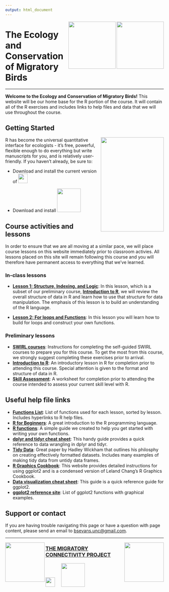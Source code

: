 ```yaml
---
output: html_document
---
```

<img align = "right" src="https://upload.wikimedia.org/wikipedia/en/thumb/e/e3/GMU_logo.svg/1280px-GMU_logo.svg.png" height="150px" width = "150px"/>
    
  <img align = "right" src="https://upload.wikimedia.org/wikipedia/en/6/6a/Smithsonian_Conservation_Biology_Institute_logo.png" height="150px" width = "150px"/>
  

# The Ecology and Conservation of Migratory Birds
  
----
  
**Welcome to the Ecology and Conservation of Migratory Birds!** This website will be our home base for the R portion of the course. It will contain all of the R exercises and includes links to help files and data that we will use throughout the course.


## Getting Started

  <img align = "right" src="https://avatars0.githubusercontent.com/u/5629668?v=3&s=460" height="300px" width = "200px"/>

R has become the universal quantitative interface for ecologists - it's free, powerful, flexible enough to do everything but write manuscripts for you, and is relatively user-friendly. If you haven't already, be sure to:

* Download and install the current version of [<img src = "http://rhrv.r-forge.r-project.org/css/images/R.png" height="30px" width = "30px"/>](https://www.r-project.org/)

* Download and install [<img src = "https://www.rstudio.com/wp-content/uploads/2014/03/blue-250.png" height="75px" width = "75px"/>](https://www.rstudio.com/products/rstudio/download/)

## Course activities and lessons
In order to ensure that we are all moving at a similar pace, we will place course lessons on this website immediately prior to classroom activies. All lessons placed on this site will remain following this course and you will therefore have permanent access to everything that we've learned.

### In-class lessons

* [**Lesson 1: Structure, Indexing, and Logic**](http://scbi-migbirds.github.io/structureIndexingAndLogic.html): In this lesson, which is a subset of our preliminary course, [**Introduction to R**](http://scbi-migbirds.github.io/IntroductionToR.html), we will review the overall structure of data in R and learn how to use that structure for data manipulation. The emphasis of this lesson is to build an understanding of the R language.

* [**Lesson 2: For loops and Functions**](http://scbi-migbirds.github.io/ForLoopsAndFunctions.html): In this lesson you will learn how to build for loops and construct your own functions.

### Preliminary lessons

* [**SWIRL courses**](http://scbi-migbirds.github.io/swirlCourses.html): Instructions for completing the self-guided SWIRL courses to prepare you for this course. To get the most from this course, we strongly suggest completing these exercises prior to arrival. 
* [**Introduction to R**](http://scbi-migbirds.github.io/IntroductionToR.html): An introductory lesson in R for completion prior to attending this course. Special attention is given to the format and structure of data in R.
* [**Skill Assessment**](http://scbi-migbirds.github.io/skillAssessmentMigBirds.html): A worksheet for completion prior to attending the course intended to assess your current skill level with R.

## Useful help file links

* [**Functions List**](http://scbi-migbirds.github.io/Functions.html): List of functions used for each lesson, sorted by lesson. Includes hyperlinks to R help files.
* [**R for Beginners**](https://cran.r-project.org/doc/contrib/Paradis-rdebuts_en.pdf): A great introduction to the R programming language.
* [**R functions**](http://scbi-migbirds.github.io/writingFunctions.html): A simple guide we created to help you get started with writing your own functions.
* [**dplyr and tidyr cheat sheet**](https://www.rstudio.com/wp-content/uploads/2015/02/data-wrangling-cheatsheet.pdf): This handy guide provides a quick reference to data wrangling in dplyr and tidyr.
* [**Tidy Data**](http://www.jstatsoft.org/v59/i10/paper): Great paper by Hadley Wickham that outlines his philosphy on creating effectively formatted datasets. Includes many examples of making tidy data from untidy data frames.
* [**R Graphics Cookbook**](http://www.cookbook-r.com/Graphs/): This website provides detailed instructions for using ggplot2 and is a condensed version of Leland Chang's R Graphics Cookbook.
* [**Data visualization cheat sheet**](https://www.rstudio.com/wp-content/uploads/2015/03/ggplot2-cheatsheet.pdf): This guide is a quick reference guide for ggplot2.
* [**ggplot2 reference site**](http://docs.ggplot2.org/current/): List of ggplot2 functions with graphical examples.



## Support or contact

If you are having trouble navigating this page or have a question with page content, please send an email to <bsevans.unc@gmail.com>.

----

<img align = "right" src="https://upload.wikimedia.org/wikipedia/commons/thumb/e/e0/Git-logo.svg/512px-Git-logo.svg.png" height="125px" width = "125px"/>

<img align = "left" src="http://new.migratoryconnectivityproject.org/wp-content/themes//greenearth/images/bb-logo3.png" height="125px" width = "125px"/> 

### [**THE MIGRATORY<br> CONNECTIVITY PROJECT**](http://www.migratoryconnectivityproject.org/)

<img src="http://vector-magz.com/wp-content/uploads/2013/09/smithsonian-logo-vector.png" height="30px" width = "30px"/>&nbsp;&nbsp;&nbsp;&nbsp;&nbsp;<img src="https://upload.wikimedia.org/wikipedia/commons/thumb/1/1c/USGS_logo_green.svg/2000px-USGS_logo_green.svg.png" height="75px" width = "75px"/> 
 

 





